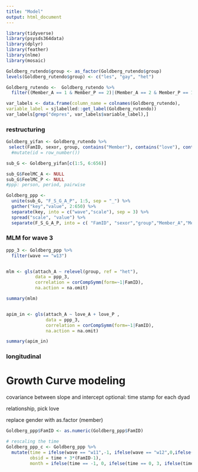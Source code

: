 ```yaml
---
title: "Model"
output: html_document
---
```


```r
library(tidyverse)
library(psysds364data)
library(dplyr)
library(feather)
library(nlme)
library(mosaic)
```

```r
Goldberg_rutendo$group <- as_factor(Goldberg_rutendo$group)
levels(Goldberg_rutendo$group) <- c("les", "gay", "het")

Goldberg_rutendo <-  Goldberg_rutendo %>%
  filter((Member_A == 1 & Member_P == 2)|(Member_A == 2 & Member_P == 1))

var_labels <- data.frame(column_name = colnames(Goldberg_rutendo),
variable_label = sjlabelled::get_label(Goldberg_rutendo))
var_labels[grep("depres", var_labels$variable_label),]
```

### restructuring 

```r
Goldberg_yifan <- Goldberg_rutendo %>%
 select(FamID, sexor, group, contains("Member"), contains("love"), contains("cnflct"), contains("ambiv"), contains("maint"), contains("seq"), contains("attach"), contains("feel"))#%>%
  #mutate(id = row_number())

sub_G <- Goldberg_yifan[c(1:5, 6:656)]

sub_G$FeelMC_A <- NULL
sub_G$FeelMC_P <- NULL
#ppp: person, period, pairwise

Goldberg_ppp <- 
  unite(sub_G, "F_S_G_A_P", 1:5, sep = "_") %>%
  gather("key","value", 2:650) %>%
  separate(key, into = c("wave","scale"), sep = 3) %>%
  spread("scale", "value") %>%
  separate(F_S_G_A_P, into = c( "FamID", "sexor","group","Member_A","Member_P"), sep = "_") 

```

### MLM for wave 3
```r
ppp_3 <- Goldberg_ppp %>%
  filter(wave == "w13")


mlm <- gls(attach_A ~ relevel(group, ref = "het"), 
           data = ppp_3,
           correlation = corCompSymm(form=~1|FamID),
           na.action = na.omit)

summary(mlm)


apim_in <- gls(attach_A ~ love_A + love_P ,
               data = ppp_3,
               correlation = corCompSymm(form=~1|FamID),
               na.action = na.omit)

summary(apim_in)
```

### longitudinal 
# Growth Curve modeling 

covariance between slope and intercept 
optional: time stamp for each dyad 

relationship, pick love 

replace gender with as.factor (member)

```r

Goldberg_ppp$FamID <- as.numeric(Goldberg_ppp$FamID)

# rescaling the time
Goldberg_ppp_c <- Goldberg_ppp %>%
  mutate(time = ifelse(wave == "w11",-1, ifelse(wave == "w12",0,ifelse(wave == "w13",1,ifelse(wave == "w14",2,NA)))),
         obsid = time + 3*(FamID-1),
         month = ifelse(time == -1, 0, ifelse(time == 0, 3, ifelse(time == 1, 12, ifelse(time == 2, 24, NA)))))


```

